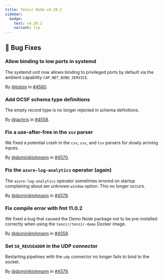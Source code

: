 ```yaml
---
title: Tenzir Node v4.20.2
sidebar:
  badge:
    text: v4.20.2
    variant: tip
---
```


## 🐛 Bug Fixes

### Allow binding to low ports in systemd

The systemd unit now allows binding to privileged ports by default via the
ambient capability `CAP_NET_BIND_SERVICE`.

By [@tobim](https://github.com/tobim) in [#4580](https://github.com/tenzir/tenzir/pull/4580).

### Add OCSF schema type definitions

The empty record type is no longer rejected in schema definitions.

By [@jachris](https://github.com/jachris) in [#4558](https://github.com/tenzir/tenzir/pull/4558).

### Fix a use-after-free in the `xsv` parser

We fixed a potential crash in the `csv`, `ssv`, and `tsv` parsers for slowly
arriving inputs.

By [@dominiklohmann](https://github.com/dominiklohmann) in [#4570](https://github.com/tenzir/tenzir/pull/4570).

### Fix the `azure-log-analytics` operator (again)

The `azure-log-analytics` operator sometimes errored on startup complaining
about am unknown `window` option. This no longer occurs.

By [@dominiklohmann](https://github.com/dominiklohmann) in [#4578](https://github.com/tenzir/tenzir/pull/4578).

### Fix compile error with fmt 11.0.2

We fixed a bug that caused the Demo Node package not to be pre-installed
correctly when using the `tenzir/tenzir-demo` Docker image.

By [@dominiklohmann](https://github.com/dominiklohmann) in [#4559](https://github.com/tenzir/tenzir/pull/4559).

### Set `SO_REUSEADDR` in the UDP connector

Restarting pipelines with the `udp` connector no longer fails to bind to the
socket.

By [@dominiklohmann](https://github.com/dominiklohmann) in [#4579](https://github.com/tenzir/tenzir/pull/4579).